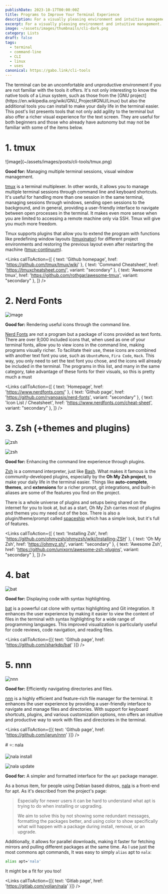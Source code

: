 ```yaml
---
publishDate: 2023-10-17T00:00:00Z
title: Programs to Improve Your Terminal Experience
description: For a visually pleasing environment and intuitive management.
excerpt: For a visually pleasing environment and intuitive management.
image: ~/assets/images/thumbnails/cli-dark.png
category: Lists
draft: false
tags:
  - terminal
  - command-line
  - CLI
  - linux
  - uses
canonical: https://gabo.link/cli-tools
---
```



<p class="px-6">The terminal can be an uncomfortable and unproductive environment if you are not familiar with the tools it offers. It's not only interesting to know the native tools of a Linux system, such as those from the [GNU project](https://en.wikipedia.org/wiki/GNU_Project#GNU/Linux) but also the additional tools you can install to make your daily life in the terminal easier. This post's list presents tools that not only add agility to the terminal but also offer a richer visual experience for the text screen. They are useful for both beginners and those who already have autonomy but may not be familiar with some of the items below.</p>
  
<ListItem>

# 1. tmux

<Carousel>
  ![image](~/assets/images/posts/cli-tools/tmux.png)
  <VideoFrame id="Yl7NFenTgIo" />
</Carousel>

**Good for:** Managing multiple terminal sessions, visual window management.

[tmux](https://github.com/tmux/tmux/wiki) is a terminal multiplexer. In other words, it allows you to manage multiple terminal sessions through command line and keyboard shortcuts. It's useful for handling more than one session in the same terminal, managing sessions through windows, sending open sessions to the background, and in general, providing a user-friendly interface to navigate between open processes in the terminal. It makes even more sense when you are limited to accessing a remote machine only via SSH. Tmux will give you much more freedom.

Tmux supports plugins that allow you to extend the program with functions like predefining window layouts ([tmuxinator](https://github.com/tmuxinator/tmuxinator)) for different project environments and restoring the previous layout even after restarting the machine ([tmux-continuum](https://github.com/tmux-plugins/tmux-continuum)).

<Links
  callToAction={[
    { text: 'Github homepage', href: 'https://github.com/tmux/tmux/wiki' },
    { text: 'Command Cheatsheet', href: 'https://tmuxcheatsheet.com/', variant: "secondary" },
    { text: 'Awesome tmux', href: 'https://github.com/rothgar/awesome-tmux', variant: "secondary" },
  ]}
/>

</ListItem>

<ListItem>

# 2. Nerd Fonts

![image](~/assets/images/posts/cli-tools/nerd-fonts-list.png)

**Good for:** Rendering useful icons through the command line.

[Nerd Fonts](https://www.nerdfonts.com/) are not a program but a package of icons provided as text fonts. There are over 9,000 included icons that, when used as one of your terminal fonts, allow you to view icons in the command line, making programs visually richer. To facilitate their use, these icons are combined with another text font you use, such as `UbuntuMono`, `Fira Code`, `Hack`. This way, you only need to set the text font you chose, and the icons will already be included in the terminal. The programs in this list, and many in the same category, take advantage of these fonts for their visuals, so this is pretty much a must

<Links
  callToAction={[
    { text: 'Homepage', href: 'https://www.nerdfonts.com/' },
    { text: 'Github page', href: 'https://github.com/ryanoasis/nerd-fonts', variant: "secondary" },
    { text: 'Icon List / Cheatsheet', href: 'https://www.nerdfonts.com/cheat-sheet', variant: "secondary" },
  ]}
/>

</ListItem>

<ListItem>

# 3. Zsh (+themes and plugins)

<Carousel>

![zsh](~/assets/images/posts/cli-tools/zsh-2.png)

![zsh](~/assets/images/posts/cli-tools/zsh.png)

</Carousel>

**Good for:** Enhancing the command line experience through plugins.

[Zsh](https://zsh.org) is a command interpreter, just like [Bash](https://w.wiki/PoJ). What makes it famous is the community-developed plugins, especially by the **Oh My Zsh project**, to make your daily life in the terminal easier. Things like **auto-complete**, **themes**, and **extensions** for a richer prompt, git integrations, and built-in aliases are some of the features you find on the project.

There is a whole universe of plugins and setups being shared on the internet for you to look at, but as a start, Oh My Zsh carries most of plugins and themes you my need out of the box. There is also a plugin/theme/prompt called [spaceship](https://spaceship-prompt.sh) which has a simple look, but it's full of features.

<Links
  callToAction={[
    { text: 'Installing Zsh', href: 'https://github.com/ohmyzsh/ohmyzsh/wiki/Installing-ZSH' },
    { text: 'Oh My Zsh', href: 'https://ohmyz.sh/', variant: "secondary" },
    { text: 'Awesome Zsh', href: 'https://github.com/unixorn/awesome-zsh-plugins', variant: "secondary" },
  ]}
/>

</ListItem>

<ListItem>

# 4. bat

![bat](~/assets/images/posts/cli-tools/bat.png)

**Good for:** Displaying code with syntax highlighting.

[bat](https://github.com/sharkdp/bat) is a powerful cat clone with syntax highlighting and Git integration. It enhances the user experience by making it easier to view the content of files in the terminal with syntax highlighting for a wide range of programming languages. This improved visualization is particularly useful for code reviews, code navigation, and reading files.

<Links callToAction={[{ text: 'Github page', href: 'https://github.com/sharkdp/bat' }]} />

</ListItem>

<ListItem>

# 5. nnn

![nnn](~/assets/images/posts/cli-tools/nnn.gif)

**Good for:** Efficiently navigating directories and files.

[nnn](https://github.com/jarun/nnn) is a highly efficient and feature-rich file manager for the terminal. It enhances the user experience by providing a user-friendly interface to navigate and manage files and directories. With support for keyboard shortcuts, plugins, and various customization options, nnn offers an intuitive and productive way to work with files and directories in the terminal.

<Links callToAction={[{ text: 'Github page', href: 'https://github.com/jarun/nnn' }]} />

</ListItem>

<ListItem>
# ⭐: nala

<Carousel>

![nala install](~/assets/images/posts/cli-tools/nala-install.png)

![nala update](~/assets/images/posts/cli-tools/nala-update.png)

</Carousel>

**Good for:** A simpler and formatted interface for the `apt` package manager.

As a bonus item, for people using Debian based distros, [nala](https://gitlab.com/volian/nala) is a front-end for apt. As it's described from the project's page:

> Especially for newer users it can be hard to understand what apt is trying to do when installing or upgrading.
>
> We aim to solve this by not showing some redundant messages, formatting the packages better, and using color to
> show specifically what will happen with a package during install, removal, or an upgrade.

Additionally, it allows for parallel downloads, making it faster for fetching mirrors and pulling different packages at the same time. As I use just the most commons apt commands, It was easy to simply `alias` apt to `nala`:

```bash
alias apt='nala'
```

It might be a fit for you too!

<Links callToAction={[{ text: 'Gitlab page', href: 'https://gitlab.com/volian/nala' }]} />

</ListItem>
